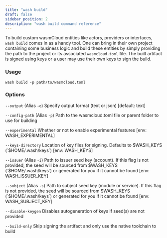 ```yaml
---
title: "wash build"
draft: false
sidebar_position: 2
description: "wash build command reference"
---
```


To build custom wasmCloud entities like actors, providers or interfaces, `wash build` comes in as a handy tool. One can bring in their own project containing some business logic and build these entities by simply providing the path to the project or its associated `wasmcloud.toml` file. The built artifact is signed using keys or a user may use their own keys to sign the build.

### Usage

```
wash build -p path/to/wasmcloud.toml
```

### Options

`--output` (Alias `-o`) Specify output format (text or json) [default: text]

`--config-path` (Alias `-p`) Path to the wasmcloud.toml file or parent folder to use for building

`--experimental` Whether or not to enable experimental features [env: WASH_EXPERIMENTAL]

`--keys-directory` Location of key files for signing. Defaults to $WASH_KEYS (`$HOME/.wash/keys`) [env: WASH_KEYS]

`--issuer` (Alias `-i`) Path to issuer seed key (account). If this flag is not provided, the seed will be sourced from $WASH_KEYS (`$HOME/.wash/keys`) or generated for you if it cannot be found [env: WASH_ISSUER_KEY]

`--subject` (Alias `-s`) Path to subject seed key (module or service). If this flag is not provided, the seed will be sourced from $WASH_KEYS (`$HOME/.wash/keys`) or generated for you if it cannot be found [env: WASH_SUBJECT_KEY]

`--disable-keygen` Disables autogeneration of keys if seed(s) are not provided

`--build-only` Skip signing the artifact and only use the native toolchain to build